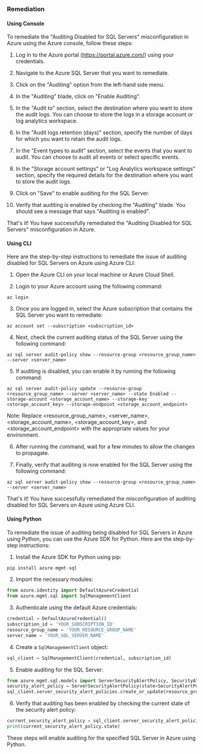 ### Remediation

#### Using Console

To remediate the "Auditing Disabled for SQL Servers" misconfiguration in Azure using the Azure console, follow these steps:

1. Log in to the Azure portal (https://portal.azure.com/) using your credentials.

2. Navigate to the Azure SQL Server that you want to remediate.

3. Click on the "Auditing" option from the left-hand side menu.

4. In the "Auditing" blade, click on "Enable Auditing".

5. In the "Audit to" section, select the destination where you want to store the audit logs. You can choose to store the logs in a storage account or log analytics workspace.

6. In the "Audit logs retention (days)" section, specify the number of days for which you want to retain the audit logs.

7. In the "Event types to audit" section, select the events that you want to audit. You can choose to audit all events or select specific events.

8. In the "Storage account settings" or "Log Analytics workspace settings" section, specify the required details for the destination where you want to store the audit logs.

9. Click on "Save" to enable auditing for the SQL Server.

10. Verify that auditing is enabled by checking the "Auditing" blade. You should see a message that says "Auditing is enabled". 

That's it! You have successfully remediated the "Auditing Disabled for SQL Servers" misconfiguration in Azure.

#### Using CLI

Here are the step-by-step instructions to remediate the issue of auditing disabled for SQL Servers on Azure using Azure CLI:

1. Open the Azure CLI on your local machine or Azure Cloud Shell.

2. Login to your Azure account using the following command:
```
az login
```

3. Once you are logged in, select the Azure subscription that contains the SQL Server you want to remediate:
```
az account set --subscription <subscription_id>
```

4. Next, check the current auditing status of the SQL Server using the following command:
```
az sql server audit-policy show --resource-group <resource_group_name> --server <server_name>
```

5. If auditing is disabled, you can enable it by running the following command:
```
az sql server audit-policy update --resource-group <resource_group_name> --server <server_name> --state Enabled --storage-account <storage_account_name> --storage-key <storage_account_key> --storage-endpoint <storage_account_endpoint>
```

Note: Replace <resource_group_name>, <server_name>, <storage_account_name>, <storage_account_key>, and <storage_account_endpoint> with the appropriate values for your environment.

6. After running the command, wait for a few minutes to allow the changes to propagate.

7. Finally, verify that auditing is now enabled for the SQL Server using the following command:
```
az sql server audit-policy show --resource-group <resource_group_name> --server <server_name>
```

That's it! You have successfully remediated the misconfiguration of auditing disabled for SQL Servers on Azure using Azure CLI.

#### Using Python

To remediate the issue of auditing being disabled for SQL Servers in Azure using Python, you can use the Azure SDK for Python. Here are the step-by-step instructions:

1. Install the Azure SDK for Python using pip:
```python
pip install azure-mgmt-sql
```
2. Import the necessary modules:
```python
from azure.identity import DefaultAzureCredential
from azure.mgmt.sql import SqlManagementClient
```
3. Authenticate using the default Azure credentials:
```python
credential = DefaultAzureCredential()
subscription_id = 'YOUR_SUBSCRIPTION_ID'
resource_group_name = 'YOUR_RESOURCE_GROUP_NAME'
server_name = 'YOUR_SQL_SERVER_NAME'
```
4. Create a `SqlManagementClient` object:
```python
sql_client = SqlManagementClient(credential, subscription_id)
```
5. Enable auditing for the SQL Server:
```python
from azure.mgmt.sql.models import ServerSecurityAlertPolicy, SecurityAlertPolicyState
security_alert_policy = ServerSecurityAlertPolicy(state=SecurityAlertPolicyState.enabled)
sql_client.server_security_alert_policies.create_or_update(resource_group_name, server_name, security_alert_policy_name='default', parameters=security_alert_policy)
```
6. Verify that auditing has been enabled by checking the current state of the security alert policy:
```python
current_security_alert_policy = sql_client.server_security_alert_policies.get(resource_group_name, server_name, security_alert_policy_name='default')
print(current_security_alert_policy.state)
```

These steps will enable auditing for the specified SQL Server in Azure using Python.

